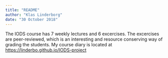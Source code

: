 ```yaml
---
title: "README"
author: "Klas Linderborg"
date: "30 October 2018"
---
```


The IODS course has 7 weekly lectures and 6 excercises. The excercises are peer-reviewed, which is an interesting and resource conserving way of grading the students.
My course diary is located at <https://linderbo.github.io/IODS-project>